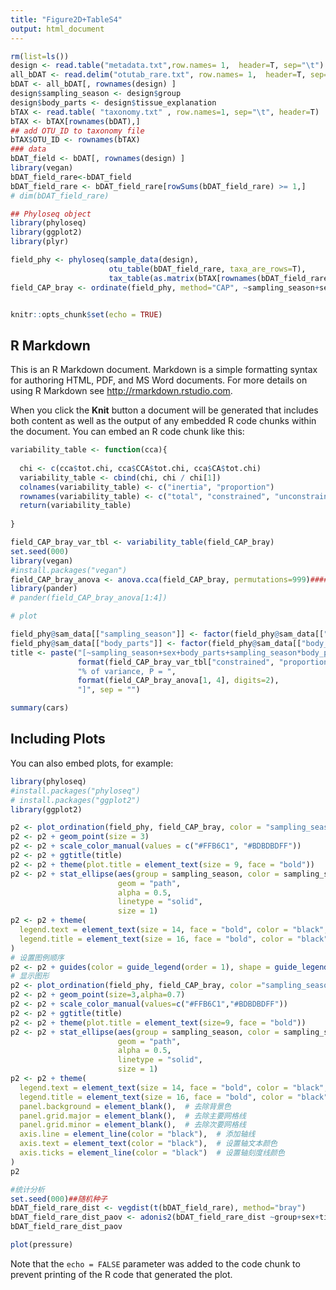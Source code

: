---
title: "Figure2D+TableS4"
output: html_document
---

```{r setup, include=FALSE}
rm(list=ls()) 
design <- read.table("metadata.txt",row.names= 1,  header=T, sep="\t")  
all_bDAT <- read.delim("otutab_rare.txt", row.names= 1,  header=T, sep="\t")#读入抽平的表就不用抽平了
bDAT <- all_bDAT[, rownames(design) ]
design$sampling_season <- design$group
design$body_parts <- design$tissue_explanation
bTAX <- read.table( "taxonomy.txt" , row.names=1, sep="\t", header=T)
bTAX <- bTAX[rownames(bDAT),]
## add OTU_ID to taxonomy file
bTAX$OTU_ID <- rownames(bTAX)
### data
bDAT_field <- bDAT[, rownames(design) ]
library(vegan)
bDAT_field_rare<-bDAT_field
bDAT_field_rare <- bDAT_field_rare[rowSums(bDAT_field_rare) >= 1,]   
# dim(bDAT_field_rare)

## Phyloseq object
library(phyloseq)
library(ggplot2)
library(plyr)

field_phy <- phyloseq(sample_data(design), 
                      otu_table(bDAT_field_rare, taxa_are_rows=T), 
                      tax_table(as.matrix(bTAX[rownames(bDAT_field_rare),])) )#系统发育
field_CAP_bray <- ordinate(field_phy, method="CAP", ~sampling_season+sex+body_parts+sampling_season*body_parts, distance="bray")#执行最小二成法


knitr::opts_chunk$set(echo = TRUE)
```

## R Markdown

This is an R Markdown document. Markdown is a simple formatting syntax for authoring HTML, PDF, and MS Word documents. For more details on using R Markdown see <http://rmarkdown.rstudio.com>.

When you click the **Knit** button a document will be generated that includes both content as well as the output of any embedded R code chunks within the document. You can embed an R code chunk like this:

```{r cars}
variability_table <- function(cca){
  
  chi <- c(cca$tot.chi, cca$CCA$tot.chi, cca$CA$tot.chi)
  variability_table <- cbind(chi, chi / chi[1])
  colnames(variability_table) <- c("inertia", "proportion")
  rownames(variability_table) <- c("total", "constrained", "unconstrained") 
  return(variability_table)
  
}

field_CAP_bray_var_tbl <- variability_table(field_CAP_bray)
set.seed(000)
library(vegan)
#install.packages("vegan")
field_CAP_bray_anova <- anova.cca(field_CAP_bray, permutations=999)####anova统计检验
library(pander)
# pander(field_CAP_bray_anova[1:4])

# plot

field_phy@sam_data[["sampling_season"]] <- factor(field_phy@sam_data[["sampling_season"]],levels = c("nonbreeding","breeding"))
field_phy@sam_data[["body_parts"]] <- factor(field_phy@sam_data[["body_parts"]],levels = c("neck skin","neck feather","skin of preen gland"))  
title <- paste("[~sampling_season+sex+body_parts+sampling_season*body_parts: ",
               format(field_CAP_bray_var_tbl["constrained", "proportion"] * 100, digits=2, nsmall=1),
               "% of variance, P = ",
               format(field_CAP_bray_anova[1, 4], digits=2),
               "]", sep = "")

summary(cars)
```

## Including Plots

You can also embed plots, for example:

```{r pressure, echo=FALSE}
library(phyloseq)
#install.packages("phyloseq")
# install.packages("ggplot2")
library(ggplot2)

p2 <- plot_ordination(field_phy, field_CAP_bray, color = "sampling_season", shape = "body_part")
p2 <- p2 + geom_point(size = 3)
p2 <- p2 + scale_color_manual(values = c("#FFB6C1", "#BDBDBDFF"))
p2 <- p2 + ggtitle(title)
p2 <- p2 + theme(plot.title = element_text(size = 9, face = "bold"))
p2 <- p2 + stat_ellipse(aes(group = sampling_season, color = sampling_season), 
                        geom = "path", 
                        alpha = 0.5, 
                        linetype = "solid", 
                        size = 1)
p2 <- p2 + theme(
  legend.text = element_text(size = 14, face = "bold", color = "black", family = "sans"),  
  legend.title = element_text(size = 16, face = "bold", color = "black", family = "sans")  
)
# 设置图例顺序
p2 <- p2 + guides(color = guide_legend(order = 1), shape = guide_legend(order = 2))
# 显示图形
p2 <- plot_ordination(field_phy, field_CAP_bray, color ="sampling_season", shape="body_parts")
p2 <- p2 + geom_point(size=3,alpha=0.7)
p2 <- p2 + scale_color_manual(values=c("#FFB6C1","#BDBDBDFF"))
p2 <- p2 + ggtitle(title)
p2 <- p2 + theme(plot.title = element_text(size=9, face = "bold"))
p2 <- p2 + stat_ellipse(aes(group = sampling_season, color = sampling_season), 
                        geom = "path", 
                        alpha = 0.5, 
                        linetype = "solid", 
                        size = 1)
p2 <- p2 + theme(
  legend.text = element_text(size = 14, face = "bold", color = "black", family = "sans"),  # 图例文字大小和样式
  legend.title = element_text(size = 16, face = "bold", color = "black", family = "sans"),  # 图例标题大小和样式
  panel.background = element_blank(),  # 去除背景色
  panel.grid.major = element_blank(),  # 去除主要网格线
  panel.grid.minor = element_blank(),  # 去除次要网格线
  axis.line = element_line(color = "black"),  # 添加轴线
  axis.text = element_text(color = "black"),  # 设置轴文本颜色
  axis.ticks = element_line(color = "black")  # 设置轴刻度线颜色
)
p2

#统计分析
set.seed(000)##随机种子
bDAT_field_rare_dist <- vegdist(t(bDAT_field_rare), method="bray")
bDAT_field_rare_dist_paov <- adonis2(bDAT_field_rare_dist ~group+sex+tissue_explanation+group*tissue_explanation, data=design, permutations=999)
bDAT_field_rare_dist_paov

plot(pressure)
```

Note that the `echo = FALSE` parameter was added to the code chunk to prevent printing of the R code that generated the plot.
